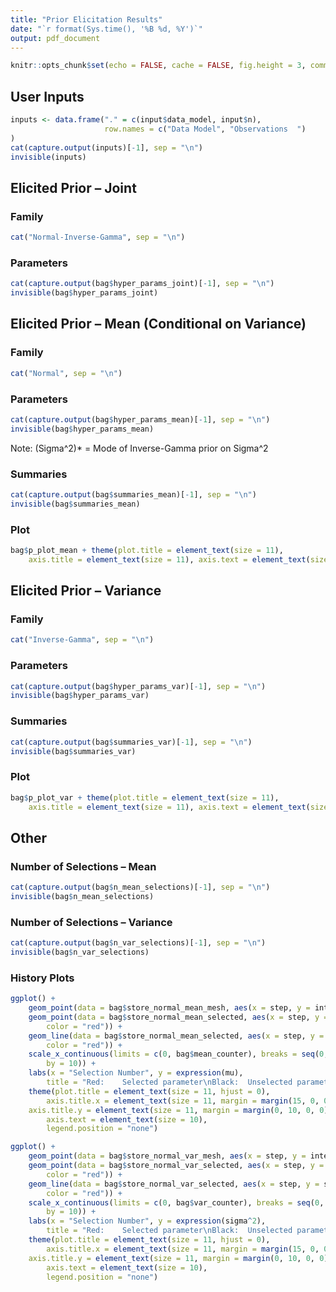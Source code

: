 ```yaml
---
title: "Prior Elicitation Results"
date: "`r format(Sys.time(), '%B %d, %Y')`"
output: pdf_document
---
```


```r
knitr::opts_chunk$set(echo = FALSE, cache = FALSE, fig.height = 3, comment = "")
```




<!--- user inputs -->
## User Inputs
```r
inputs <- data.frame("." = c(input$data_model, input$n),
                     row.names = c("Data Model", "Observations  ")
)
cat(capture.output(inputs)[-1], sep = "\n")
invisible(inputs)
```




<!--- elicited prior information -->

<!--- joint prior -->
## Elicited Prior -- Joint

### Family
```r
cat("Normal-Inverse-Gamma", sep = "\n")
```


### Parameters
```r
cat(capture.output(bag$hyper_params_joint)[-1], sep = "\n")
invisible(bag$hyper_params_joint)
```


<!--- prior for mean -->
## Elicited Prior -- Mean (Conditional on Variance)

### Family
```r
cat("Normal", sep = "\n")
```


### Parameters
```r
cat(capture.output(bag$hyper_params_mean)[-1], sep = "\n")
invisible(bag$hyper_params_mean)
```
Note: (Sigma^2)* = Mode of Inverse-Gamma prior on Sigma^2


### Summaries
```r
cat(capture.output(bag$summaries_mean)[-1], sep = "\n")
invisible(bag$summaries_mean)
```


### Plot
```r
bag$p_plot_mean + theme(plot.title = element_text(size = 11),
	axis.title = element_text(size = 11), axis.text = element_text(size = 10))
```


<!--- prior for variance -->
## Elicited Prior -- Variance

### Family
```r
cat("Inverse-Gamma", sep = "\n")
```

### Parameters
```r
cat(capture.output(bag$hyper_params_var)[-1], sep = "\n")
invisible(bag$hyper_params_var)
```


### Summaries
```r
cat(capture.output(bag$summaries_var)[-1], sep = "\n")
invisible(bag$summaries_var)
```


### Plot
```r
bag$p_plot_var + theme(plot.title = element_text(size = 11),
	axis.title = element_text(size = 11), axis.text = element_text(size = 10))
```


<!--- number of selections and history plots -->
## Other

### Number of Selections -- Mean
```r
cat(capture.output(bag$n_mean_selections)[-1], sep = "\n")
invisible(bag$n_mean_selections)
```

### Number of Selections -- Variance
```r
cat(capture.output(bag$n_var_selections)[-1], sep = "\n")
invisible(bag$n_var_selections)
```


### History Plots
```r
ggplot() +
	geom_point(data = bag$store_normal_mean_mesh, aes(x = step, y = intervals)) + 
	geom_point(data = bag$store_normal_mean_selected, aes(x = step, y = selected_param, 
		color = "red")) +
	geom_line(data = bag$store_normal_mean_selected, aes(x = step, y = selected_param, 
		color = "red")) +
	scale_x_continuous(limits = c(0, bag$mean_counter), breaks = seq(0, bag$mean_counter, 
		by = 10)) +
	labs(x = "Selection Number", y = expression(mu), 
		title = "Red:    Selected parameter\nBlack:  Unselected parameter") +
	theme(plot.title = element_text(size = 11, hjust = 0), 
		axis.title.x = element_text(size = 11, margin = margin(15, 0, 0, 0)), 
    axis.title.y = element_text(size = 11, margin = margin(0, 10, 0, 0)),
		axis.text = element_text(size = 10), 
		legend.position = "none")

ggplot() +
	geom_point(data = bag$store_normal_var_mesh, aes(x = step, y = intervals)) + 
	geom_point(data = bag$store_normal_var_selected, aes(x = step, y = selected_param, 
		color = "red")) +
	geom_line(data = bag$store_normal_var_selected, aes(x = step, y = selected_param, 
		color = "red")) +
	scale_x_continuous(limits = c(0, bag$var_counter), breaks = seq(0, bag$var_counter, 
		by = 10)) +
	labs(x = "Selection Number", y = expression(sigma^2), 
		title = "Red:    Selected parameter\nBlack:  Unselected parameter") +
	theme(plot.title = element_text(size = 11, hjust = 0), 
		axis.title.x = element_text(size = 11, margin = margin(15, 0, 0, 0)), 
    axis.title.y = element_text(size = 11, margin = margin(0, 10, 0, 0)),
		axis.text = element_text(size = 10), 
		legend.position = "none")
```



